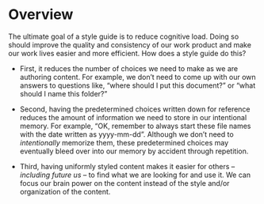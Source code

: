 # Overview {#sec-overview .unnumbered}

The ultimate goal of a style guide is to reduce cognitive load. Doing so should improve the quality and consistency of our work product and make our work lives easier and more efficient. How does a style guide do this?

-   First, it reduces the number of choices we need to make as we are authoring content. For example, we don't need to come up with our own answers to questions like, "where should I put this document?" or "what should I name this folder?"

-   Second, having the predetermined choices written down for reference reduces the amount of information we need to store in our intentional memory. For example, "OK, remember to always start these file names with the date written as yyyy-mm-dd". Although we don't need to *intentionally* memorize them, these predetermined choices may eventually bleed over into our memory by accident through repetition.

-   Third, having uniformly styled content makes it easier for others -- *including future us* -- to find what we are looking for and use it. We can focus our brain power on the content instead of the style and/or organization of the content.
